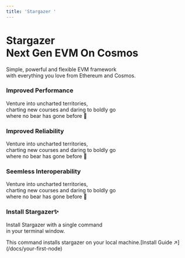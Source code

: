 ```yaml
---
title: 'Stargazer '
---
```

 

<div style={{
    height: '100vh',
    width: '100vw',
    justifyContent: 'center',
    alignItems: 'center',
    overflowY: 'scroll',
}}>
    <style jsx>{`
  .headline {
      display: inline-block;
      font-size: 3.125rem;
      font-size: min(4.375rem, max(8vw, 2.5rem));
      font-weight: 700;
      font-feature-settings: initial;
      letter-spacing: -.12rem;
      margin-left: -0.2rem;
      margin-top: 3.4rem;
      line-height: 1.1;
      -webkit-background-clip: text;
      color: black
      -webkit-text-fill-color: transparent;
      background-clip: text;
    }
    :global(.dark) .headline {
      color: white;
    }
    .nextjs-link {
      color: currentColor;
      text-decoration: none;
      font-weight: 600;
    }
    .content-container {
      max-width: 90rem;
      padding-left: max(env(safe-area-inset-left),1.5rem);
      padding-right: max(env(safe-area-inset-right),1.5rem);
      margin: 0 auto;
    }
    .cards-container {
      max-width: 90rem;
      padding-left: max(env(safe-area-inset-left),1.5rem);
      padding-right: max(env(safe-area-inset-right),1.5rem);
      margin: 3em auto;
    }
    .features-container {
      margin: 8rem 0 0;
      padding: 4rem 0;
      background-color: #f3f4f6;
      border-bottom: 1px solid #e5e7eb;
    }
    .features-container .content-container {
      margin-top: -8rem;
    }
    :global(.dark) .features-container {
      background-color: #000;
      border-bottom: 1px solid rgb(38,38,38);
    }
    .subtitle {
      font-size: 1.3rem;
      font-size: min(1.3rem, max(3.5vw, 1.2rem));
      font-feature-settings: initial;
      line-height: 1.6;
      margin-top: 12px;
    }
    .subtitle-txt {
      font-size: 2rem;
      font-weight: bold;
      font-size: min(2rem, max(3.5vw, 1.2rem));
      font-feature-settings: initial;
      line-height: 1.6;
      margin-top: 12px;
    }
    :global(#card)  {
      min-height: 300px;
    }
    .copy-code > button {
        padding: 0px;
    }
    :global(#big-card)  {
      min-height: 300px;
      margin-top: 3em;
      margin-bottom: 3em;
      width: 600px;
      align-items: center;
      }
    :global(#install) {
        width: 100%;
        display: flex;
        justify-content: center;
    }
    @media screen and (max-width: 1024px) {
      :global(#big-card)  {
        min-height: 300px;
        margin-top: 3em;
        margin-bottom: 3em;
        width: 100%;
      }
      :global(#install) {
        width: 100%;
        display: flex;
        justify-content: center;
      }
    }
    @media screen and (max-width: 640px) {
      :global(#install) {
        width: 100%;
        display: flex;
        justify-content: center;
        width: 100%;
      }
      :global(#big-card)  {
        min-height: 300px;
        margin-top: 3em;
        margin-bottom: 3em;
        max-width: 460px;
        width: 100%;
        }
    }
  `}</style>
        <div>
            <div className="content-container">
                <h1 className="headline">Stargazer<br className='sm:block hidden'/>Next Gen EVM On Cosmos</h1>
                <p className="subtitle-txt">Simple, powerful and flexible EVM framework <br className='sm:block hidden'/>with everything you love from Ethereum and Cosmos.</p>
            </div>
        </div>
        <div className="cards-container">
          <Features>
            <Feature index={1} id="card" href="https://github.com/berachain/stargazer">
              <div>
                <h3>Improved Performance</h3>
                <p>Venture into uncharted territories,<br /> charting new courses and daring to boldly go<br /> where no bear has gone before 🌌</p>
              </div>
            </Feature>
            <Feature index={1} id="card" href="https://github.com/berachain/stargazer">
              <div>
                <h3>Improved Reliability</h3>
                <p>Venture into uncharted territories,<br /> charting new courses and daring to boldly go<br /> where no bear has gone before 🌌</p>
              </div>
            </Feature>
            <Feature index={1} id="card" href="https://github.com/berachain/stargazer">
              <div>
                <h3>Seemless Interoperability</h3>
                <p>Venture into uncharted territories,<br /> charting new courses and daring to boldly go<br /> where no bear has gone before 🌌</p>
              </div>
            </Feature>
          </Features>
          <div id="install">
            <Feature index={3} large centered id="big-card">
              <div>
                <h3>Install Stargazer✨</h3>
                <p>Install Stargazer with a single command<br/>in your terminal window.</p>
              </div>
              <div style={{width:'250px', margin:'2rem auto'}}>
                <CopyBlock
                  className="copy-code"
                  text="go install ballgazer"
                  language='bash'
                  theme={dracula}
                  showLineNumbers={false}
                  codeBlock
                  customStyle={{
                    borderRadius: '1em',
                  }}
                />
                <p style={{fontSize:'11px', marginTop:'8px'}}>This command installs stargazer on your local machine.[Install Guide ↗](/docs/your-first-node)</p>
              </div>
            </Feature>
          </div>
        </div>
</div>
